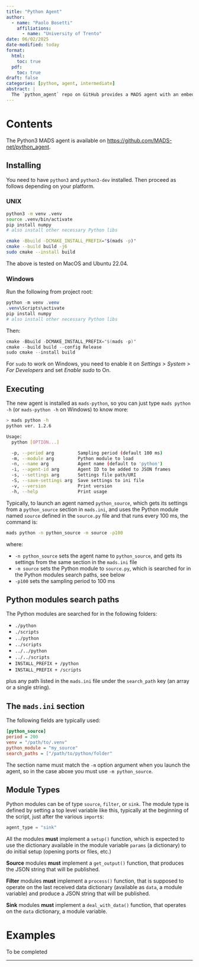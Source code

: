 ```yaml
---
title: "Python Agent"
author:
  - name: "Paolo Bosetti"
    affiliations: 
      - name: "University of Trento"
date: 06/02/2025
date-modified: today
format: 
  html:
    toc: true
  pdf:
    toc: true
draft: false
categories: [python, agent, intermediate]
abstract: |
  The `python_agent` repo on GitHub provides a MADS agent with an embedded python3 interpreter for developing MADS sgents in Python
---
```



# Contents

The Python3 MADS agent is available on <https://github.com/MADS-net/python_agent>.

## Installing

You need to have `python3` and `python3-dev` installed. Then proceed as follows depending on your platform.

### UNIX

``` sh
python3 -m venv .venv
source .venv/bin/activate
pip install numpy
# also install other necessary Python libs

cmake -Bbuild -DCMAKE_INSTALL_PREFIX="$(mads -p)"
cmake --build build -j6
sudo cmake --install build
```

The above is tested on MacOS and Ubuntu 22.04.

### Windows

Run the following from project root:

``` powershell
python -m venv .venv
.venv\Scripts\activate
pip install numpy
# also install other necessary Python libs
```

Then:

``` powershell
cmake -Bbuild -DCMAKE_INSTALL_PREFIX="$(mads -p)"
cmake --build build --config Release
sudo cmake --install build
```

:::{.callout-warning title="Enable sudo on Windows"}
For `sudo` to work on Windows, you need to enable it on *Settings \> System \> For Developers* and set *Enable sudo* to On.
:::


## Executing

The new agent is installed as `mads-python`, so you can just type `mads python -h` (or `mads-python -h` on Windows) to know more:

```sh
> mads python -h
python ver. 1.2.6

Usage:
  python [OPTION...]

  -p, --period arg         Sampling period (default 100 ms)
  -m, --module arg         Python module to load
  -n, --name arg           Agent name (default to 'python')
  -i, --agent-id arg       Agent ID to be added to JSON frames
  -s, --settings arg       Settings file path/URI
  -S, --save-settings arg  Save settings to ini file
  -v, --version            Print version
  -h, --help               Print usage
```

Typically, to launch an agent named `python_source`, which gets its settings from a `python_source` section in `mads.ini`, and uses the Python module named `source` defined in the `source.py` file and that runs every 100 ms, the command is:

``` sh
mads python -n python_source -m source -p100
```

where:

- `-n python_source` sets the agent name to `python_source`, and gets its settings from the same section in the `mads.ini` file
- `-m source` sets the Python module to `source.py`, which is searched for in the Python modules search paths, see below
- `-p100` sets the sampling period to 100 ms

## Python modules search paths

The Python modules are searched for in the following folders:

-   `./python`
-   `./scripts`
-   `../python`
-   `../scripts`
-   `../../python`
-   `../../scripts`
-   `INSTALL_PREFIX + /python`
-   `INSTALL_PREFIX + /scripts`

plus any path listed in the `mads.ini` file under the `search_path` key (an array or a single string).

## The `mads.ini` section

The following fields are typically used:

```ini
[python_source]
period = 200
venv = "/path/to/.venv"
python_module = "my_source"
search_paths = ["/path/to/python/folder"
```

::: callout-warning
The section name must match the `-m` option argument when you launch the agent, so in the case aboxe you must use `-m python_source`.
:::


## Module Types

Python modules can be of type `source`, `filter`, or `sink`. The module type is defined by setting a top level variable like this, typically at the beginning of the script, just after the various `import`s:

```python
agent_type = "sink"
```

All the modules **must** implement a `setup()` function, which is expected to use the dictionary available in the module variable `params` (a dictionary) to do initial setup (opening ports or files, etc.)

**Source** modules **must** implement a `get_output()` function, that produces the JSON string that will be published.

**Filter** modules **must** implement a `process()` function, that is supposed to operate on the last received data dictionary (available as `data`, a module variable) and produce a JSON string that will be published.

**Sink** modules **must** implement a `deal_with_data()` function, that operates on the `data` dictionary, a module variable.

# Examples

::: callout-note
To be completed
:::

------------------------------------------------------------------------